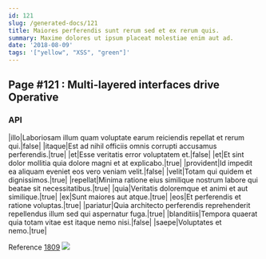 ```yaml
---
id: 121
slug: /generated-docs/121
title: Maiores perferendis sunt rerum sed et ex rerum quis.
summary: Maxime dolores ut ipsum placeat molestiae enim aut ad.
date: '2018-08-09'
tags: '["yellow", "XSS", "green"]'
---
```


## Page #121 : Multi-layered interfaces drive Operative
### API

|illo|Laboriosam illum quam voluptate earum reiciendis repellat et rerum qui.|false|
|itaque|Est ad nihil officiis omnis corrupti accusamus perferendis.|true|
|et|Esse veritatis error voluptatem et.|false|
|et|Et sint dolor mollitia quia dolore magni et at explicabo.|true|
|provident|Id impedit ea aliquam eveniet eos vero veniam velit.|false|
|velit|Totam qui quidem et dignissimos.|true|
|repellat|Minima ratione eius similique nostrum labore qui beatae sit necessitatibus.|true|
|quia|Veritatis doloremque et animi et aut similique.|true|
|ex|Sunt maiores aut atque.|true|
|eos|Et perferendis et ratione voluptas.|true|
|pariatur|Quia architecto perferendis reprehenderit repellendus illum sed qui aspernatur fuga.|true|
|blanditiis|Tempora quaerat quia totam vitae est itaque nemo nisi.|false|
|saepe|Voluptates et nemo.|true|

Reference [1809](/generated-docs/1809)
![](/assets/cats-3.jpg)


